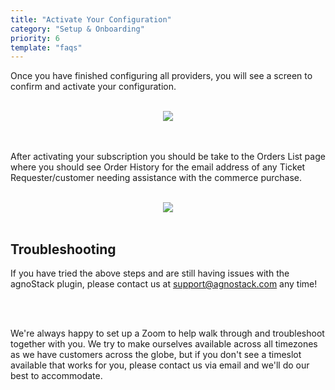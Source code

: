 ```yaml
---
title: "Activate Your Configuration"
category: "Setup & Onboarding"
priority: 6
template: "faqs"
---
```


Once you have finished configuring all providers, you will see a screen to confirm and activate your configuration.

<br/>

<center>
  <img class="border" src="/images/configuration-review-screenshot.png" data-canonical-src="/images/configuration-review-screenshot.png" />
</center>

<br/>
<br/>

After activating your subscription you should be take to the Orders List page where you should see Order History for the email address of any Ticket Requester/customer needing assistance with the commerce purchase.

<br/>

<center>
  <img class="border" src="/images/orders-list-screenshot.png" data-canonical-src="/images/orders-list-screenshot.png" />
</center>

<br/>

## Troubleshooting

If you have tried the above steps and are still having issues with the agnoStack plugin, please contact us at <a href="mailto:support@agnostack.com">support@agnostack.com</a> any time!

<br/>
<br/>

We're always happy to set up a Zoom to help walk through and troubleshoot together with you. We try to make ourselves available across all timezones as we have customers across the globe, but if you don't see a timeslot available that works for you, please contact us via email and we'll do our best to accommodate.

<br/>
<br/>

<center>
<ScheduleButton title="Schedule a Support Session" />
</center>
